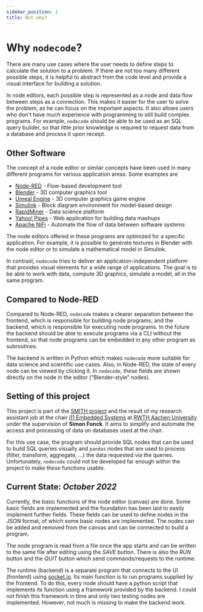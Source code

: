 ```yaml
---
sidebar_position: 2
title: But why?
---
```


# Why `nodecode`?

There are many use cases where the user needs to define steps to calculate the solution to
a problem. If there are not too many different possible steps, it is helpful to abstract
from the code level and provide a visual interface for building a solution.

In node editors, each possible step is represented as a node and data flow between steps
as a connection. This makes it easier for the user to solve the problem, as he can focus
on the important aspects. It also allows users who don't have much experience with
programming to still build complex programs. For example, `nodecode` should be able to be
used as an SQL query builder, so that little prior knowledge is required to request data
from a database and process it upon receipt.

## Other Software

The concept of a node editor or similar concepts have been used in many different programs
for various application areas. Some examples are

- [Node-RED](https://nodered.org/) - Flow-based development tool
- [Blender](https://www.blender.org/) - 3D computer graphics tool
- [Unreal Engine](https://www.unrealengine.com/) - 3D computer graphics game engine
- [Simulink](https://www.mathworks.com/products/simulink.html) - Block diagram environment for model-based design
- [RapidMiner](https://rapidminer.com/) - Data science platform
- [Yahoo! Pipes](https://en.wikipedia.org/wiki/Yahoo!_Pipes) - Web application for building data mashups
- [Apache NiFi](https://nifi.apache.org/) - Automate the flow of data between software systems

The node editors offered in these programs are optimized for a specific application. For
example, it is possible to generate textures in Blender with the node editor or to
simulate a mathematical model in Simulink.

In contrast, `nodecode` tries to deliver an application-independent platform that provides
visual elements for a wide range of applications. The goal is to be able to work with
data, compute 3D graphics, simulate a model, all in the same program.

## Compared to Node-RED

Compared to Node-RED, `nodecode` makes a clearer separation between the frontend, which is
responsible for building node programs, and the backend, which is responsible for
executing node programs. In the future the backend should be able to execute programs via
a CLI without the frontend, so that node programs can be embedded in any other program
as subroutines.

The backend is written in Python which makes `nodecode` more suitable for data
science and scientific use cases. Also, in Node-RED, the state of every node can be viewed
by clicking it. In `nodecode`, these fields are shown directly on the node in the editor
("Blender-style" nodes).

## Setting of this project

This project is part of the [SMITH project](https://www.smith.care/) and the result of my
research assistant job at the chair
[i11 Embedded Systems](https://www.embedded.rwth-aachen.de/) at
[RWTH Aachen University](https://www.rwth-aachen.de/cms/~a/root/) under the supervision of
**Simon Fonck**. It aims to simplify and automate the access and processing of data on
databases used at the chair.

For this use case, the program should provide SQL nodes that can be used to build SQL 
queries visually and `pandas` nodes that are used to process (filter, transform,
aggregate, ...) the data requested via the queries. Unfortunately, `nodecode` could not be
developed far enough within the project to make these functions usable.

## Current State: *October 2022*

Currently, the basic functions of the node editor (canvas) are done. Some basic fields are
implemented and the foundation has been laid to easily implement further fields. These
fields can be used to define nodes in the JSON format, of which some basic nodes are
implemented. The nodes can be added and removed from the canvas and can be connected to
build a program.

The node program is read from a file once the app starts and can be written to the same
file after editing using the *SAVE* button. There is also the *RUN* button and the *QUIT*
button which send commands/requests to the runtime.

The runtime (backend) is a separate program that connects to the UI (frontend) using
[socket.io](https://socket.io/). Its main function is to run programs supplied by the
frontend. To do this, every node should have a python script that implements its function
using a framework provided by the backend. I could not finish this framework in time and
only two testing nodes are implemented. However, not much is missing to make the backend
work.